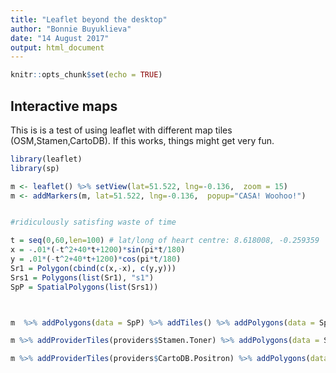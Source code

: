 ```yaml
---
title: "Leaflet beyond the desktop"
author: "Bonnie Buyuklieva"
date: "14 August 2017"
output: html_document
---
```


```r
knitr::opts_chunk$set(echo = TRUE)
```

## Interactive maps

This is is a test of using leaflet with different map tiles (OSM,Stamen,CartoDB).
If this works, things might get very fun. 



```r
library(leaflet)
library(sp)

m <- leaflet() %>% setView(lat=51.522, lng=-0.136,  zoom = 15) 
m <- addMarkers(m, lat=51.522, lng=-0.136,  popup="CASA! Woohoo!") 


#ridiculously satisfing waste of time

t = seq(0,60,len=100) # lat/long of heart centre: 8.618008, -0.259359
x = -.01*(-t^2+40*t+1200)*sin(pi*t/180)
y = .01*(-t^2+40*t+1200)*cos(pi*t/180)
Sr1 = Polygon(cbind(c(x,-x), c(y,y)))
Srs1 = Polygons(list(Sr1), "s1")
SpP = SpatialPolygons(list(Srs1))



m  %>% addPolygons(data = SpP) %>% addTiles() %>% addPolygons(data = SpP)

```

```r
m %>% addProviderTiles(providers$Stamen.Toner) %>% addPolygons(data = SpP)
```

```r
m %>% addProviderTiles(providers$CartoDB.Positron) %>% addPolygons(data = SpP)
```
